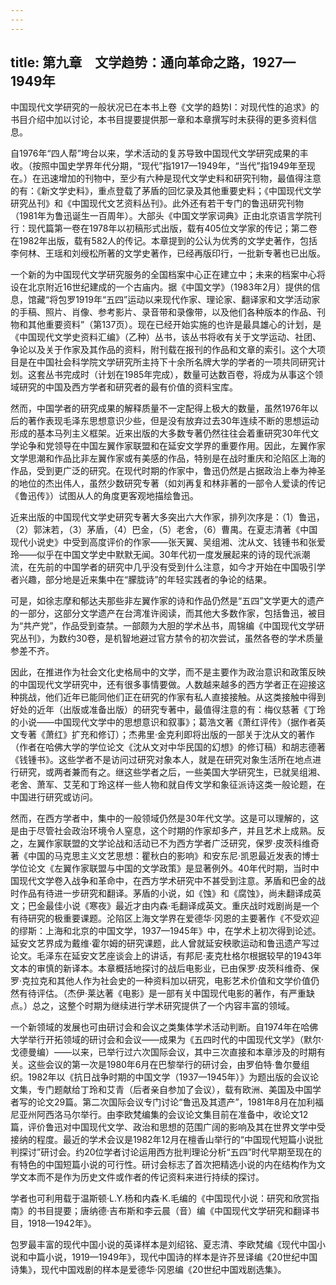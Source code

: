 ```yaml
---
---
---
```

title: 第九章　文学趋势：通向革命之路，1927—1949年
---



中国现代文学研究的一般状况已在本书上卷《文学的趋势Ⅰ：对现代性的追求》的书目介绍中加以讨论，本书目提要提供那一章和本章撰写时未获得的更多资料信息。

自1976年“四人帮”垮台以来，学术活动的复苏导致中国现代文学研究成果的丰收。（按照中国史学界年代分期，“现代”指1917—1949年，“当代”指1949年至现在。）在迅速增加的刊物中，至少有六种是现代文学史料和研究刊物，最值得注意的有：《新文学史料》，重点登载了茅盾的回忆录及其他重要史料；《中国现代文学研究丛刊》和《中国现代文艺资料丛刊》。此外还有若干专门的鲁迅研究刊物（1981年为鲁迅诞生一百周年）。大部头《中国文学家词典》正由北京语言学院刊行：现代篇第一卷在1978年以初稿形式出版，载有405位文学家的传记；第二卷在1982年出版，载有582人的传记。本章提到的公认为优秀的文学史著作，包括李何林、王瑶和刘绶松所著的文学史著作，已经再版印行，一批新专著也已出版。

一个新的为中国现代文学研究服务的全国档案中心正在建立中；未来的档案中心将设在北京附近16世纪建成的一个古庙内。据《中国文学》（1983年2月）提供的信息，馆藏“将包罗1919年“五四”运动以来现代作家、理论家、翻译家和文学活动家的手稿、照片、肖像、参考影片、录音带和录像带，以及他们各种版本的作品、刊物和其他重要资料”（第137页）。现在已经开始实施的也许是最具雄心的计划，是《中国现代文学史资料汇编》（乙种）丛书，该丛书将收有关于文学运动、社团、争论以及关于作家及其作品的资料，附刊载在报刊的作品和文章的索引。这个大项目是在中国社会科学院文学研究所主持下十余所名牌大学的学者的一项共同研究计划。这套丛书完成时（计划在1985年完成），数量可达数百卷，将成为从事这个领域研究的中国及西方学者和研究者的最有价值的资料宝库。

然而，中国学者的研究成果的解释质量不一定配得上极大的数量，虽然1976年以后的著作表现毛泽东思想意识少些，但是没有放弃过去30年连续不断的思想运动形成的基本马列主义框架。近来出版的大多数专著仍然往往会着重研究30年代文学论争和党领导在中国左翼作家联盟和在延安文学界的重要作用。因此，左翼作家文学思潮和作品比非左翼作家或有美感的作品，特别是在战时重庆和沦陷区上海的作品，受到更广泛的研究。在现代时期的作家中，鲁迅仍然是占据政治上奉为神圣的地位的杰出伟人，虽然少数研究专著（如刘再复和林非著的一部令人爱读的传记《鲁迅传》）试图从人的角度更客观地描绘鲁迅。

近来出版的中国现代文学史研究专著大多突出六大作家，排列次序是：（1）鲁迅，（2）郭沫若，（3）茅盾，（4）巴金，（5）老舍，（6）曹禺。在夏志清著《中国现代小说史》中受到高度评价的作家——张天翼、吴组湘、沈从文、钱锺书和张爱玲——似乎在中国文学史中默默无闻。30年代初一度发展起来的诗的现代派潮流，在先前的中国学者的研究中几乎没有受到什么注意，如今才开始在中国吸引学者兴趣，部分地是近来集中在“朦胧诗”的年轻实践者的争论的结果。

可是，如徐志摩和郁达夫那些非左翼作家的诗和作品仍然是“五四”文学更大的遗产的一部分，这部分文学遗产在台湾准许阅读，而其他大多数作家，包括鲁迅，被目为“共产党”，作品受到查禁。一部颇为大胆的学术丛书，周锦编《中国现代文学研究丛刊》，为数约30卷，是机智地避过官方禁令的初次尝试，虽然各卷的学术质量参差不齐。

因此，在推进作为社会文化史格局中的文学，而不是主要作为政治意识和政策反映的中国现代文学研究中，还有很多事情要做。人数越来越多的西方学者正在迎接这种挑战，他们近年已能同他们正在研究的作家有私人直接接触。从这类接触中得到好处的近年（出版或准备出版）的研究专著中，最值得注意的有：梅仪慈著《丁玲的小说——中国现代文学中的思想意识和叙事》；葛浩文著《萧红评传》（据作者英文专著《萧红》扩充和修订）；杰弗里·金克利即将出版的一部关于沈从文的著作（作者在哈佛大学的学位论文《沈从文对中华民国的幻想》的修订稿）和胡志德著《钱锺书》。这些学者不是访问过研究对象本人，就是在研究对象生活所在地点进行研究，或两者兼而有之。继这些学者之后，一些美国大学研究生，已就吴组湘、老舍、萧军、艾芜和丁玲这样一些人物和就自传文学和象征派诗这类一般论题，在中国进行研究或访问。

然而，在西方学者中，集中的一般领域仍然是30年代文学。这是可以理解的，这是由于尽管社会政治环境令人窒息，这个时期的作家却多产，并且艺术上成熟。反之，左翼作家联盟的文学论战和活动已不为西方学者广泛研究，保罗·皮茨科维奇著《中国的马克思主义文艺思想：瞿秋白的影响》和安东尼·凯恩最近发表的博士学位论文《左翼作家联盟与中国的文学政策》是显著例外。40年代时期，当时中国现代文学卷入战争和革命中，在西方学术研究中不甚受到注意。茅盾和巴金的战时作品有待进一步研究和翻译。茅盾的小说，如《蚀》和《腐蚀》，尚未翻译成英文；巴金最佳小说《寒夜》最近才由内森·毛翻译成英文。重庆战时戏剧尚是一个有待研究的极重要课题。沦陷区上海文学界在爱德华·冈恩的主要著作《不受欢迎的缪斯：上海和北京的中国文学，1937—1945年》中，在学术上初次得到论述。延安文艺界成为戴维·霍尔姆的研究课题，此人曾就延安秧歌运动和鲁迅遗产写过论文。毛泽东在延安文艺座谈会上的讲话，有邦尼·麦克杜格尔根据较早的1943年文本的审慎的新译本。本章概括地探讨的战后电影业，已由保罗·皮茨科维奇、保罗·克拉克和其他人作为社会史的一种资料加以研究，电影艺术价值和文学价值仍然有待评估。（杰伊·莱达著《电影》是一部有关中国现代电影的著作，有严重缺点。）总之，这整个时期为继续进行学术研究提供了一个内容丰富的领域。

一个新领域的发展也可由研讨会和会议之类集体学术活动判断。自1974年在哈佛大学举行开拓领域的研讨会和会议——成果为《五四时代的中国现代文学》（默尔·戈德曼编）——以来，已举行过六次国际会议，其中三次直接和本章涉及的时期有关。这些会议的第一次是1980年6月在巴黎举行的研讨会，由罗伯特·鲁尔曼组织。1982年以《抗日战争时期的中国文学（1937—1945年）》为题出版的会议论文集，专门题献给丁玲和艾青（后者亲自参加了会议），载有欧洲、美国及中国学者写的论文29篇。第二次国际会议专门讨论“鲁迅及其遗产”，1981年8月在加利福尼亚州阿西洛马尔举行。由李欧梵编集的会议论文集目前在准备中，收论文12篇，评价鲁迅对中国现代文学、政治和思想的范围广阔的影响及其在世界文学中受接纳的程度。最近的学术会议是1982年12月在檀香山举行的“中国现代短篇小说批判探讨”研讨会。约20位学者讨论运用西方批判理论分析“五四”时代早期至现在的有特色的中国短篇小说的可行性。研讨会标志了首次把精选小说的内在结构作为文学文本而不是作为历史文件或作者的传记资料来进行持续的探讨。

学者也可利用载于温斯顿·L.Y.杨和内森·K.毛编的《中国现代小说：研究和欣赏指南》的书目提要；唐纳德·吉布斯和李云晨（音）编《中国现代文学研究和翻译书目，1918—1942年》。

包罗最丰富的现代中国小说的英译样本是刘绍铭、夏志清、李欧梵编《现代中国小说和中篇小说，1919—1949年》，现代中国诗的样本是许芥昱译编《20世纪中国诗集》，现代中国戏剧的样本是爱德华·冈恩编《20世纪中国戏剧选集》。